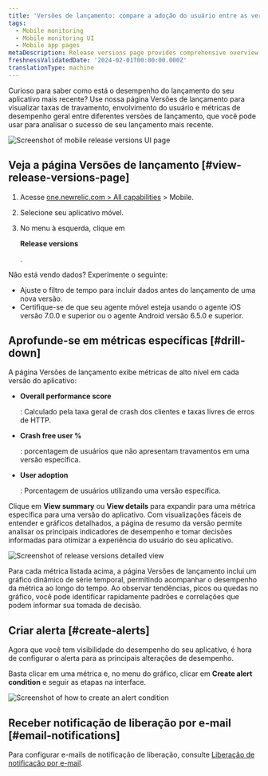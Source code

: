 ```yaml
---
title: 'Versões de lançamento: compare a adoção do usuário entre as versões'
tags:
  - Mobile monitoring
  - Mobile monitoring UI
  - Mobile app pages
metaDescription: Release versions page provides comprehensive overview of their mobile application's performance across different versions.
freshnessValidatedDate: '2024-02-01T00:00:00.000Z'
translationType: machine
---
```





Curioso para saber como está o desempenho do lançamento do seu aplicativo mais recente? Use nossa página Versões de lançamento para visualizar taxas de travamento, envolvimento do usuário e métricas de desempenho geral entre diferentes versões de lançamento, que você pode usar para analisar o sucesso de seu lançamento mais recente.

<img
  title="Mobile release versions page"
  alt="Screenshot of mobile release versions UI page"
  src={mobileReleaseVersions}
/>

## Veja a página Versões de lançamento [#view-release-versions-page]

1. Acesse [one.newrelic.com > All capabilities](https://one.newrelic.com/all-capabilities) > Mobile.

2. Selecione seu aplicativo móvel.

3. No menu à esquerda, clique em

   <DoNotTranslate>**Release versions**</DoNotTranslate>

   .

<Callout variant="tip">
  Não está vendo dados? Experimente o seguinte:

  * Ajuste o filtro de tempo para incluir dados antes do lançamento de uma nova versão.
  * Certifique-se de que seu agente móvel esteja usando o agente iOS versão 7.0.0 e superior ou o agente Android versão 6.5.0 e superior.
</Callout>

## Aprofunde-se em métricas específicas [#drill-down]

A página Versões de lançamento exibe métricas de alto nível em cada versão do aplicativo:

* <DoNotTranslate>**Overall performance score**</DoNotTranslate>

  : Calculado pela taxa geral de crash dos clientes e taxas livres de erros de HTTP.

* <DoNotTranslate>**Crash free user %**</DoNotTranslate>

  : porcentagem de usuários que não apresentam travamentos em uma versão específica.

* <DoNotTranslate>**User adoption**</DoNotTranslate>

  : Porcentagem de usuários utilizando uma versão específica.

Clique em <DoNotTranslate>**View summary**</DoNotTranslate> ou <DoNotTranslate>**View details**</DoNotTranslate> para expandir para uma métrica específica para uma versão do aplicativo. Com visualizações fáceis de entender e gráficos detalhados, a página de resumo da versão permite analisar os principais indicadores de desempenho e tomar decisões informadas para otimizar a experiência do usuário do seu aplicativo.

<img
  title="Details of release versions"
  alt="Screenshot of release versions detailed view"
  src={mobileReleaseVersionsDetails}
/>

Para cada métrica listada acima, a página Versões de lançamento inclui um gráfico dinâmico de série temporal, permitindo acompanhar o desempenho da métrica ao longo do tempo. Ao observar tendências, picos ou quedas no gráfico, você pode identificar rapidamente padrões e correlações que podem informar sua tomada de decisão.

## Criar alerta [#create-alerts]

Agora que você tem visibilidade do desempenho do seu aplicativo, é hora de configurar o alerta para as principais alterações de desempenho.

Basta clicar em uma métrica e, no menu do gráfico, clicar em <DoNotTranslate>**Create alert condition**</DoNotTranslate> e seguir as etapas na interface.

<img
  title="Create an alert condition"
  alt="Screenshot of how to create an alert condition"
  src={mobileCreateAlertCondition}
/>

## Receber notificação de liberação por e-mail [#email-notifications]

Para configurar e-mails de notificação de liberação, consulte [Liberação de notificação por e-mail](/docs/mobile-monitoring/mobile-monitoring-ui/mobile-app-pages/mobile-monitoring-email-notifications/#version-trends).